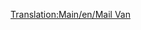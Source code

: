 [[Translation:Main/en/Mail Van]]{{Template:Wagon/Fr
|Nom=Wagon de courrier
|Coût=1 335£ (2 670$)
|Poids=21 / 28 t
|Image= [[File:en/Mailvan.png]] [[File:en/Mailvanx.png]]
|Capacité=30 sacs de courrier
|MonoCoût="
|MonoPoids=21 / 29 t
|MonoCapacité=35 sacs de courrier
|MagCoût="
|MagPoids=21 / 30 t
|MagCapacité=37 sacs de courrier
|Description=C'est un simple fourgon qui transporte du courrier.
}}